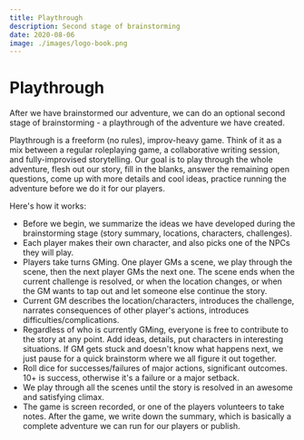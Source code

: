 ```yaml
---
title: Playthrough
description: Second stage of brainstorming
date: 2020-08-06
image: ./images/logo-book.png
---
```


# Playthrough

After we have brainstormed our adventure, we can do an optional second stage of brainstorming - a playthrough of the adventure we have created. 

Playthrough is a freeform (no rules), improv-heavy game. Think of it as a mix between a regular roleplaying game, a collaborative writing session, and fully-improvised storytelling. Our goal is to play through the whole adventure, flesh out our story, fill in the blanks, answer the remaining open questions, come up with more details and cool ideas, practice running the adventure before we do it for our players.

Here's how it works:

- Before we begin, we summarize the ideas we have developed during the brainstorming stage (story summary, locations, characters, challenges). 
- Each player makes their own character, and also picks one of the NPCs they will play. 
- Players take turns GMing. One player GMs a scene, we play through the scene, then the next player GMs the next one. The scene ends when the current challenge is resolved, or when the location changes, or when the GM wants to tap out and let someone else continue the story.
- Current GM describes the location/characters, introduces the challenge, narrates consequences of other player's actions, introduces difficulties/complications. 
- Regardless of who is currently GMing, everyone is free to contribute to the story at any point. Add ideas, details, put characters in interesting situations. If GM gets stuck and doesn't know what happens next, we just pause for a quick brainstorm where we all figure it out together. 
- Roll dice for successes/failures  of major actions, significant outcomes. 10+ is success, otherwise it's a failure or a major setback.
- We play through all the scenes until the story is resolved in an awesome and satisfying climax.
- The game is screen recorded, or one of the players volunteers to take notes. After the game, we write down the summary, which is basically a complete adventure we can run for our players or publish.

